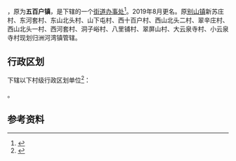 {{中国乡级行政区|12/02/25/114/000}}

'''{{PAGENAMEBASE}}'''，原为'''五百户镇'''，是{{PRC admin/fullname|12/02/25/114/000|3}}下辖的一个[[街道办事处|街道办事处]]<ref>{{PRC admin/ref sgc|{{PRC admin/parent|12/02/25/114/000}}}}</ref>。2019年8月更名。原[[别山镇|别山镇]]新苏庄村、东河套村、东山北头村、山下屯村、西十百户村、西山北头二村、翠辛庄村、西山北头一村、西河套村、洞子峪村、八里铺村、翠屏山村、大云泉寺村、小云泉寺村现划归洲河湾镇管辖。

== 行政区划 ==
{{PAGENAMEBASE}}下辖以下村级行政区划单位<ref>{{PRC admin/ref sgc|12/02/25/114/000}}</ref>：

{{PRC admin/children|12/02/25/114/000}}。

== 参考资料 ==
{{reflist}}

{{天津行政区划小作品}}
{{PRC admin/navcat|12/02/25/114/000}}